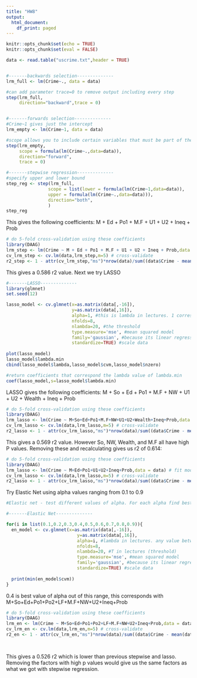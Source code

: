 ```yaml
---
title: "HW8"
output:
  html_document:
    df_print: paged
---
```


```r
knitr::opts_chunk$set(echo = TRUE)
knitr::opts_chunk$set(eval = FALSE)

```


```r
data <- read.table("uscrime.txt",header = TRUE)


#-------backwards selection-------------- 
lrm_full <- lm(Crime~., data = data)

#can add parameter trace=0 to remove output including every step
step(lrm_full,
     direction="backward",trace = 0)


#-------forwards selection-------------- 
#Crime~1 gives just the intercept
lrm_empty <- lm(Crime~1, data = data)

#scope allows you to include certain variables that must be part of the model
step(lrm_empty, 
     scope = formula(lm(Crime~.,data=data)),
     direction="forward",
     trace = 0)

#-------stepwise regression-------------- 
#specify upper and lower bound
step_reg <- step(lrm_full, 
                scope = list(lower = formula(lm(Crime~1,data=data)),
                upper = formula(lm(Crime~.,data=data))),
                direction="both",
                )
step_reg
```

This gives the following coefficients: M + Ed + Po1 + M.F + U1 + U2 + Ineq + Prob


```r

# do 5-fold cross-validation using these coefficients
library(DAAG)
lrm_step <- lm(Crime ~ M + Ed + Po1 + M.F + U1 + U2 + Ineq + Prob,data = data) # fit model
cv_lrm_step <- cv.lm(data,lrm_step,m=5) # cross-validate 
r2_step <- 1 - attr(cv_lrm_step,"ms")*nrow(data)/sum((data$Crime - mean(data$Crime))^2) # calculate R-squared

```

This gives a 0.586 r2 value. 
Next we try LASSO  

```r
#-------LASSO-------------- 
library(glmnet)
set.seed(12)

lasso_model <- cv.glmnet(x=as.matrix(data[,-16]),
                         y=as.matrix(data[,16]),
                         alpha=1, #this is lambda in lectures. 1 corresponds to a lasso model
                         nfolds=8,
                         nlambda=20, #the threshold
                         type.measure='mse', #mean squared model
                         family='gaussian', #because its linear regression model
                         standardize=TRUE) #scale data 
                         
plot(lasso_model)
lasso_model$lambda.min
cbind(lasso_model$lambda,lasso_model$cvm,lasso_model$nzero)

#return coefficients that correspond the lambda value of lambda.min
coef(lasso_model,s=lasso_model$lambda.min)

```


LASSO gives the following coefficients: M + So + Ed + Po1 + M.F + NW + U1 + U2 + Wealth + Ineq + Prob

```r

# do 5-fold cross-validation using these coefficients
library(DAAG)
lrm_lasso <- lm(Crime ~ M+So+Ed+Po1+M.F+NW+U1+U2+Wealth+Ineq+Prob,data = data) # fit model
cv_lrm_lasso <- cv.lm(data,lrm_lasso,m=5) # cross-validate 
r2_lasso <- 1 - attr(cv_lrm_lasso,"ms")*nrow(data)/sum((data$Crime - mean(data$Crime))^2) # calculate R-squared

```

This gives a 0.569 r2 value. 
However So, NW, Wealth, and M.F all have high P values. Removing these and recalculating gives us r2 of 0.614:

```r

# do 5-fold cross-validation using these coefficients
library(DAAG)
lrm_lasso <- lm(Crime ~ M+Ed+Po1+U1+U2+Ineq+Prob,data = data) # fit model
cv_lrm_lasso <- cv.lm(data,lrm_lasso,m=5) # cross-validate 
r2_lasso <- 1 - attr(cv_lrm_lasso,"ms")*nrow(data)/sum((data$Crime - mean(data$Crime))^2) # calculate R-squared

```

Try Elastic Net using alpha values ranging from 0.1 to 0.9

```r
#Elastic net - test different values of alpha. For each alpha find best value for lambda to get best model

#-------Elastic Net-------------- 

for(i in list(0.1,0.2,0.3,0.4,0.5,0.6,0.7,0.8,0.9)){
  en_model <- cv.glmnet(x=as.matrix(data[,-16]),
                           y=as.matrix(data[,16]),
                           alpha=i, #lambda in lectures. any value between 0 & 1 is elastic net
                           nfolds=8,
                           nlambda=20, #T in lectures (threshold)
                           type.measure='mse', #mean squared model
                           family='gaussian', #because its linear regression model
                           standardize=TRUE) #scale data 
  
  print(min(en_model$cvm))
}
```

0.4 is best value of alpha out of this range, this corresponds with M+So+Ed+Po1+Po2+LF+M.F+NW+U2+Ineq+Prob

```r

# do 5-fold cross-validation using these coefficients
library(DAAG)
lrm_en <- lm(Crime ~ M+So+Ed+Po1+Po2+LF+M.F+NW+U2+Ineq+Prob,data = data) # fit model
cv_lrm_en <- cv.lm(data,lrm_en,m=5) # cross-validate 
r2_en <- 1 - attr(cv_lrm_en,"ms")*nrow(data)/sum((data$Crime - mean(data$Crime))^2) # calculate R-squared

                         
```
This gives a 0.526 r2 which is lower than previous stepwise and lasso. Removing the factors with high p values would give us the same factors as what we got with stepwise regression. 



